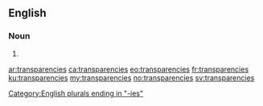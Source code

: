 ==English==

===Noun===
{{head|en|noun plural form}}

# {{plural of|transparency|lang=en}}

[[Category:English plurals ending in "-ies"]]

[[ar:transparencies]]
[[ca:transparencies]]
[[eo:transparencies]]
[[fr:transparencies]]
[[ku:transparencies]]
[[my:transparencies]]
[[no:transparencies]]
[[sv:transparencies]]